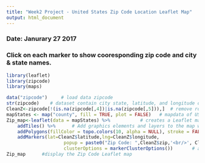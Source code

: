 ```yaml
---
title: "Week2 Project - United States Zip Code Location Leaflet Map"
output: html_document
---
```


### Date: Janurary 27 2017  

### Click on each marker to show cooresponding zip code and city & state names. 

```r
library(leaflet)
library(zipcode)
library(maps)

data("zipcode")     # load data zipcode
str(zipcode)    # dataset contain city state, latitude, and longitude of each zipcode
CleanZ<-zipcode[!(is.na(zipcode[,4])|is.na(zipcode[,5])),]  # remove rows with missing latitude and longitude
mapStates <- map("county", fill = TRUE, plot = FALSE)   # mapdata of US county boundaries
Zip_map<-leaflet(data = mapStates) %>%           # creates a Leaflet map based on the county boundries    
    addTiles() %>%      # Add graphics elements and layers to the map widget
    addPolygons(fillColor = topo.colors(10, alpha = NULL), stroke = FALSE)%>%       # fill counties with colors
    addMarkers(lat=CleanZ$latitude,lng=CleanZ$longitude, 
                     popup = paste0("Zip Code: ",CleanZ$zip,'<br/>', CleanZ$city, ", ", CleanZ$state) ,  
                     clusterOptions = markerClusterOptions())       # add zipcode latitude, longtitude, and city & state names
Zip_map      #display the Zip Code Leaflet map 
```
